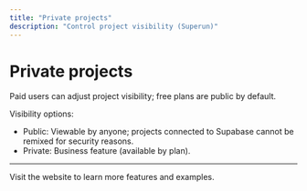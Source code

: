 ```yaml
---
title: "Private projects"
description: "Control project visibility (Superun)"
---
```


# Private projects

Paid users can adjust project visibility; free plans are public by default.

Visibility options:
- Public: Viewable by anyone; projects connected to Supabase cannot be remixed for security reasons.
- Private: Business feature (available by plan).

---

<Card title="Superun Website" icon="globe" href="https://superun.ai/web" horizontal>
  Visit the website to learn more features and examples.
</Card>



